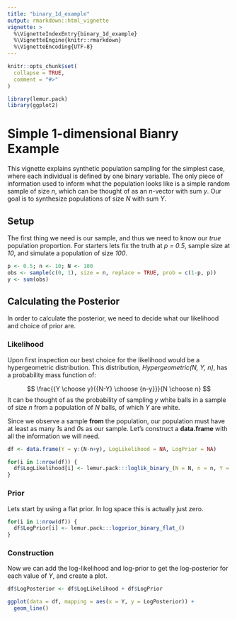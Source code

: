 ```yaml
---
title: "binary_1d_example"
output: rmarkdown::html_vignette
vignette: >
  %\VignetteIndexEntry{binary_1d_example}
  %\VignetteEngine{knitr::rmarkdown}
  %\VignetteEncoding{UTF-8}
---
```


```r
knitr::opts_chunk$set(
  collapse = TRUE,
  comment = "#>"
)
```

```r
library(lemur.pack)
library(ggplot2)
```

# Simple 1-dimensional Bianry Example

This vignette explains synthetic population sampling for the simplest case, where each individual is defined by one binary variable. The only piece of information used to inform what the population looks like is a simple random sample of size *n*, which can be thought of as an *n*-vector with sum *y*. Our goal is to synthesize populations of size *N* with sum *Y*.

## Setup

The first thing we need is our sample, and thus we need to know our *true* population proportion. For starters lets fix the truth at *p = 0.5*, sample size at *10*, and simulate a population of size *100*.

```r
p <- 0.5; n <- 10; N <- 100
obs <- sample(c(0, 1), size = n, replace = TRUE, prob = c(1-p, p))
y <- sum(obs)
```

## Calculating the Posterior

In order to calculate the posterior, we need to decide what our likelihood and choice of prior are. 

### Likelihood

Upon first inspection our best choice for the likelihood would be a hypergeometric distribution. This distribution, *Hypergeometric(N, Y, n)*, has a probability mass function of:

$$
\frac{{Y \choose y}{{N-Y} \choose {n-y}}}{N \choose n}
$$
It can be thought of as the probability of sampling *y* white balls in a sample of size *n* from a population of *N* balls, of which *Y* are white.

Since we observe a sample **from** the population, our population must have at least as many *1*s and *0*s as our sample. Let's construct a **data.frame** with all the information we will need.

```r
df <- data.frame(Y = y:(N-n+y), LogLikelihood = NA, LogPrior = NA)

for(i in 1:nrow(df)) {
  df$LogLikelihood[i] <- lemur.pack:::loglik_binary_(N = N, n = n, Y = df$Y[i], y = y)
}

```


### Prior

Lets start by using a flat prior. In log space this is actually just zero.

```r

for(i in 1:nrow(df)) {
  df$LogPrior[i] <- lemur.pack:::logprior_binary_flat_()
}

```


### Construction

Now we can add the log-likelihood and log-prior to get the log-posterior for each value of *Y*, and create a plot.

```r
df$LogPosterior <- df$LogLikelihood + df$LogPrior

ggplot(data = df, mapping = aes(x = Y, y = LogPosterior)) +
  geom_line()
```

